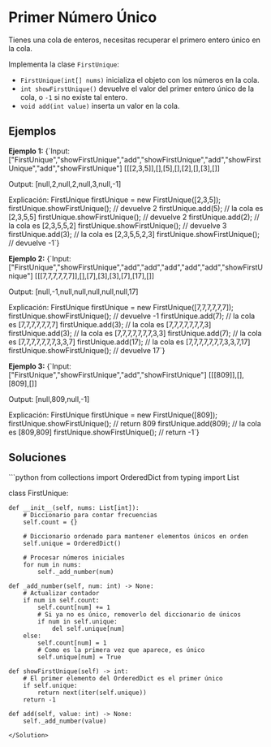 # Primer Número Único

Tienes una cola de enteros, necesitas recuperar el primero entero único en la cola.

Implementa la clase `FirstUnique`:

- `FirstUnique(int[] nums)` inicializa el objeto con los números en la cola.
- `int showFirstUnique()` devuelve el valor del primer entero único de la cola, o `-1` si no existe tal entero.
- `void add(int value)` inserta un valor en la cola.

## Ejemplos

**Ejemplo 1:**
<TerminalOutput>
{`Input: 
    ["FirstUnique","showFirstUnique","add","showFirstUnique","add","showFirstUnique","add","showFirstUnique"]
    [[[2,3,5]],[],[5],[],[2],[],[3],[]]

Output: 
    [null,2,null,2,null,3,null,-1]

Explicación: 
    FirstUnique firstUnique = new FirstUnique([2,3,5]);
    firstUnique.showFirstUnique(); // devuelve 2
    firstUnique.add(5);            // la cola es [2,3,5,5]
    firstUnique.showFirstUnique(); // devuelve 2
    firstUnique.add(2);            // la cola es [2,3,5,5,2]
    firstUnique.showFirstUnique(); // devuelve 3
    firstUnique.add(3);            // la cola es [2,3,5,5,2,3]
    firstUnique.showFirstUnique(); // devuelve -1`}
</TerminalOutput>

**Ejemplo 2:**
<TerminalOutput>
{`Input: 
    ["FirstUnique","showFirstUnique","add","add","add","add","add","showFirstUnique"]
    [[[7,7,7,7,7,7]],[],[7],[3],[3],[7],[17],[]]

Output: 
    [null,-1,null,null,null,null,null,17]

Explicación: 
    FirstUnique firstUnique = new FirstUnique([7,7,7,7,7,7]);
    firstUnique.showFirstUnique(); // devuelve -1
    firstUnique.add(7);            // la cola es [7,7,7,7,7,7,7]
    firstUnique.add(3);            // la cola es [7,7,7,7,7,7,7,3]
    firstUnique.add(3);            // la cola es [7,7,7,7,7,7,7,3,3]
    firstUnique.add(7);            // la cola es [7,7,7,7,7,7,7,3,3,7]
    firstUnique.add(17);           // la cola es [7,7,7,7,7,7,7,3,3,7,17]
    firstUnique.showFirstUnique(); // devuelve 17`}
</TerminalOutput>

**Ejemplo 3:**
<TerminalOutput>
{`Input:
    ["FirstUnique","showFirstUnique","add","showFirstUnique"]
    [[[809]],[],[809],[]]

Output: 
    [null,809,null,-1]

Explicación: 
    FirstUnique firstUnique = new FirstUnique([809]);
    firstUnique.showFirstUnique(); // return 809
    firstUnique.add(809);          // la cola es [809,809]
    firstUnique.showFirstUnique(); // return -1`}
</TerminalOutput>

## Soluciones

<Solution title="Python" icon="Python">
```python
from collections import OrderedDict
from typing import List

class FirstUnique:

    def __init__(self, nums: List[int]):
        # Diccionario para contar frecuencias
        self.count = {}
        
        # Diccionario ordenado para mantener elementos únicos en orden
        self.unique = OrderedDict()
        
        # Procesar números iniciales
        for num in nums:
            self._add_number(num)
    
    def _add_number(self, num: int) -> None:
        # Actualizar contador
        if num in self.count:
            self.count[num] += 1
            # Si ya no es único, removerlo del diccionario de únicos
            if num in self.unique:
                del self.unique[num]
        else:
            self.count[num] = 1
            # Como es la primera vez que aparece, es único
            self.unique[num] = True

    def showFirstUnique(self) -> int:
        # El primer elemento del OrderedDict es el primer único
        if self.unique:
            return next(iter(self.unique))
        return -1

    def add(self, value: int) -> None:
        self._add_number(value)
``` 
</Solution>